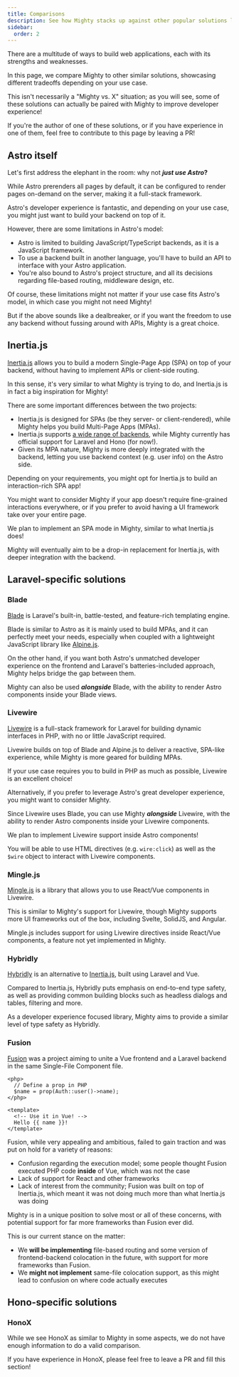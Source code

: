 ```yaml
---
title: Comparisons
description: See how Mighty stacks up against other popular solutions like Inertia.js, Livewire, and Astro itself.
sidebar:
  order: 2
---
```



There are a multitude of ways to build web applications, each with its strengths and weaknesses.

In this page, we compare Mighty to other similar solutions, showcasing different tradeoffs depending on your use case.

This isn't necessarily a "Mighty vs. X" situation; as you will see, some of these solutions can actually be paired with Mighty to improve developer experience!

<Aside>
  If you're the author of one of these solutions, or if you have experience in
  one of them, feel free to contribute to this page by leaving a PR!
</Aside>

## Astro itself

Let's first address the elephant in the room: why not **_just use Astro_?**

While Astro prerenders all pages by default, it can be configured to render pages on-demand on the server, making it a full-stack framework.

Astro's developer experience is fantastic, and depending on your use case, you might just want to build your backend on top of it.

However, there are some limitations in Astro's model:

- Astro is limited to building JavaScript/TypeScript backends, as it is a JavaScript framework.
- To use a backend built in another language, you'll have to build an API to interface with your Astro application.
- You're also bound to Astro's project structure, and all its decisions regarding file-based routing, middleware design, etc.

Of course, these limitations might not matter if your use case fits Astro's model, in which case you might not need Mighty!

But if the above sounds like a dealbreaker, or if you want the freedom to use any backend without fussing around with APIs, Mighty is a great choice.

## Inertia.js

[Inertia.js](https://inertiajs.com/) allows you to build a modern Single-Page App (SPA) on top of your backend, without having to implement APIs or client-side routing.

In this sense, it's very similar to what Mighty is trying to do, and Inertia.js is in fact a big inspiration for Mighty!

There are some important differences between the two projects:

- Inertia.js is designed for SPAs (be they server- or client-rendered), while Mighty helps you build Multi-Page Apps (MPAs).
- Inertia.js supports [a wide range of backends](https://inertiajs.com/community-adapters), while Mighty currently has official support for Laravel and Hono (for now!).
- Given its MPA nature, Mighty is more deeply integrated with the backend, letting you use backend context (e.g. user info) on the Astro side.

Depending on your requirements, you might opt for Inertia.js to build an interaction-rich SPA app!

You might want to consider Mighty if your app doesn't require fine-grained interactions everywhere, or if you prefer to avoid having a UI framework take over your entire page.

<Aside>
We plan to implement an SPA mode in Mighty, similar to what Inertia.js does!

Mighty will eventually aim to be a drop-in replacement for Inertia.js, with deeper integration with the backend.

</Aside>

## Laravel-specific solutions

### Blade

[Blade](https://laravel.com/docs/12.x/blade) is Laravel's built-in, battle-tested, and feature-rich templating engine.

Blade is similar to Astro as it is mainly used to build MPAs, and it can perfectly meet your needs, especially when coupled with a lightweight JavaScript library like [Alpine.js](https://alpinejs.dev/).

On the other hand, if you want both Astro's unmatched developer experience on the frontend and Laravel's batteries-included approach, Mighty helps bridge the gap between them.

Mighty can also be used **_alongside_** Blade, with the ability to render Astro components inside your Blade views.

### Livewire

[Livewire](https://livewire.laravel.com/) is a full-stack framework for Laravel for building dynamic interfaces in PHP, with no or little JavaScript required.

Livewire builds on top of Blade and Alpine.js to deliver a reactive, SPA-like experience, while Mighty is more geared for building MPAs.

If your use case requires you to build in PHP as much as possible, Livewire is an excellent choice!

Alternatively, if you prefer to leverage Astro's great developer experience, you might want to consider Mighty.

Since Livewire uses Blade, you can use Mighty **_alongside_** Livewire, with the ability to render Astro components inside your Livewire components.

<Aside>
We plan to implement Livewire support inside Astro components!

You will be able to use HTML directives (e.g. `wire:click`) as well as the `$wire` object to interact with Livewire components.

</Aside>

### Mingle.js

[Mingle.js](https://github.com/ijpatricio/mingle) is a library that allows you to use React/Vue components in Livewire.

This is similar to Mighty's support for Livewire, though Mighty supports more UI frameworks out of the box, including Svelte, SolidJS, and Angular.

Mingle.js includes support for using Livewire directives inside React/Vue components, a feature not yet implemented in Mighty.

### Hybridly

[Hybridly](https://hybridly.dev/) is an alternative to [Inertia.js](#inertiajs), built using Laravel and Vue.

Compared to Inertia.js, Hybridly puts emphasis on end-to-end type safety, as well as providing common building blocks such as headless dialogs and tables, filtering and more.

As a developer experience focused library, Mighty aims to provide a similar level of type safety as Hybridly.

### Fusion

[Fusion](https://github.com/fusion-php/fusion) was a project aiming to unite a Vue frontend and a Laravel backend in the same Single-File Component file.

```vue
<php>
  // Define a prop in PHP
  $name = prop(Auth::user()->name);
</php>

<template>
  <!-- Use it in Vue! -->
  Hello {{ name }}!
</template>
```

Fusion, while very appealing and ambitious, failed to gain traction and was put on hold for a variety of reasons:

- Confusion regarding the execution model; some people thought Fusion executed PHP code **inside** of Vue, which was not the case
- Lack of support for React and other frameworks
- Lack of interest from the community; Fusion was built on top of Inertia.js, which meant it was not doing much more than what Inertia.js was doing

Mighty is in a unique position to solve most or all of these concerns, with potential support for far more frameworks than Fusion ever did.

This is our current stance on the matter:

- We **will be implementing** file-based routing and some version of frontend-backend colocation in the future, with support for more frameworks than Fusion.
- We **might not implement** same-file colocation support, as this might lead to confusion on where code actually executes

## Hono-specific solutions

### HonoX

<Aside title="Call for contributions!">
While we see HonoX as similar to Mighty in some aspects, we do not have enough information to do a valid comparison.

If you have experience in HonoX, please feel free to leave a PR and fill this section!

</Aside>
